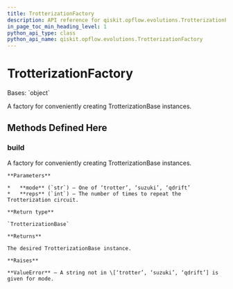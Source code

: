 ```yaml
---
title: TrotterizationFactory
description: API reference for qiskit.opflow.evolutions.TrotterizationFactory
in_page_toc_min_heading_level: 1
python_api_type: class
python_api_name: qiskit.opflow.evolutions.TrotterizationFactory
---
```


# TrotterizationFactory

<Class id="qiskit.opflow.evolutions.TrotterizationFactory" github="https://github.com/qiskit/qiskit/tree/stable/0.19/qiskit/opflow/evolutions/trotterizations/trotterization_factory.py" signature="TrotterizationFactory">
  Bases: `object`

  A factory for conveniently creating TrotterizationBase instances.

  ## Methods Defined Here

  ### build

  <Function id="qiskit.opflow.evolutions.TrotterizationFactory.build" signature="static TrotterizationFactory.build(mode='trotter', reps=1)">
    A factory for conveniently creating TrotterizationBase instances.

    **Parameters**

    *   **mode** (`str`) – One of ‘trotter’, ‘suzuki’, ‘qdrift’
    *   **reps** (`int`) – The number of times to repeat the Trotterization circuit.

    **Return type**

    `TrotterizationBase`

    **Returns**

    The desired TrotterizationBase instance.

    **Raises**

    **ValueError** – A string not in \[‘trotter’, ‘suzuki’, ‘qdrift’] is given for mode.
  </Function>
</Class>

